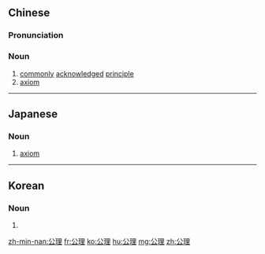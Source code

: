 ==Chinese==
{{zh-forms}}

===Pronunciation===
{{zh-pron
|m=gōnglǐ
|c=gung1 lei5
|h=pfs=kûng-lî
|mn=kong-lí
|cat=n
}}

===Noun===
{{zh-noun}}

# [[commonly]] [[acknowledged]] [[principle]]
# [[axiom]] {{qualifier|in logic and mathematics}}

----

==Japanese==
{{ja-kanjitab|公|理}}

===Noun===
{{ja-noun|こうり}}

# [[axiom]]

----

==Korean==
{{ko-hanjatab|公|理}}

===Noun===
{{ko-noun|hj|rv=gongni|hangeul=공리}}

# {{hanja form of|공리|[[axiom]], [[common sense]]}}

[[zh-min-nan:公理]]
[[fr:公理]]
[[ko:公理]]
[[hu:公理]]
[[mg:公理]]
[[zh:公理]]